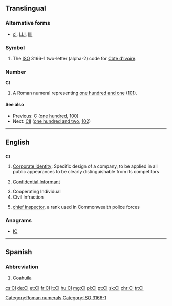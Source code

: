 {{also|Appendix:Variations of "ci"}}
==Translingual==

===Alternative forms===
* {{sense|roman numeral}} [[ci]], [[LLI]], [[llli]]
===Symbol===
{{head|mul|symbol}}
# The [[ISO]] 3166-1 two-letter (alpha-2) code for [[Côte d'Ivoire]].

===Number===
'''CI'''

# A Roman numeral representing [[one hundred and one]] ([[101]]).

====See also====
* Previous: [[C]] ([[one hundred]], [[100]])
* Next: [[CII]] ([[one hundred and two]], [[102]])

[[Category:Roman numerals]]
[[Category:ISO 3166-1]]
----

==English==

==={{initialism-old|en}}===
'''CI'''

# [[Corporate identity]]: Specific design of a company, to be applied in all public appearances to be clearly distinguishable from its competitors
# {{context|law enforcement|lang=en}} [[confidential informant|Confidential Informant]]
# Cooperating Individual
# Civil Infraction
# {{context|law enforcement|lang=en}} [[chief inspector]], a rank used in Commonwealth police forces

===Anagrams===
* [[IC#English|IC]]

----

==Spanish==

===Abbreviation===
{{head|es|abbreviation}}

# [[Coahuila]] {{gloss|Mexican state}}

[[cs:CI]]
[[de:CI]]
[[et:CI]]
[[fr:CI]]
[[lt:CI]]
[[hu:CI]]
[[mg:CI]]
[[pl:CI]]
[[pt:CI]]
[[sk:CI]]
[[chr:CI]]
[[tr:CI]]
